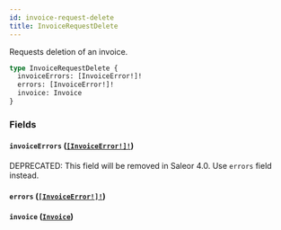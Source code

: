 ```yaml
---
id: invoice-request-delete
title: InvoiceRequestDelete
---
```


Requests deletion of an invoice.

```graphql
type InvoiceRequestDelete {
  invoiceErrors: [InvoiceError!]!
  errors: [InvoiceError!]!
  invoice: Invoice
}
```

### Fields

#### `invoiceErrors` ([`[InvoiceError!]!`](../../../developer/api-reference/objects/invoice-error))

<span class="badge badge--warning">DEPRECATED: This field will be removed in Saleor 4.0. Use `errors` field instead.</span>

#### `errors` ([`[InvoiceError!]!`](../../../developer/api-reference/objects/invoice-error))

#### `invoice` ([`Invoice`](../../../developer/api-reference/objects/invoice))
